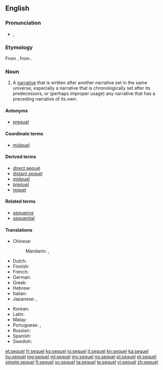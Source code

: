 ==English==

===Pronunciation===
* {{IPA|/ˈsiːkwəl/}}, {{X-SAMPA|/"si:kw@l/}}

===Etymology===
From {{etyl|la}} {{term|sequela|lang=la}}, from {{term|sequi|lang=la||to follow}}.

===Noun===
{{en-noun}}

# {{narratology}} A [[narrative]] that is written after another narrative set in the same universe, especially a narrative that is chronologically set after its predecessors, or (perhaps improper usage) any narrative that has a preceding narrative of its own.

====Antonyms====
* [[prequel]]

====Coordinate terms====
* [[midquel]]

====Derived terms====
* [[direct sequel]]
* [[distant sequel]]
* [[midquel]]
* [[prequel]]
* [[requel]]

====Related terms====
* [[sequence]]
* [[sequential]]

====Translations====
{{trans-top|a narrative written after another narrative set in the same universe}}
* Chinese:
*: Mandarin: {{t|cmn|續集|sc=Hani}}, {{t|cmn|续集|tr=xùjí|sc=Hani}}
* Dutch: {{t+|nl|vervolg}}
* Finnish: {{t|fi|jatko-osa}}
* French: {{t+|fr|suite|f}}
* German: {{t+|de|Folge|f}}
* Greek: {{t+|el|συνέπεια|tr=synépeia}}
* Hebrew: {{t-|he|המשך|tr=hemsheikh}}
* Italian: {{t+|it|seguito}}
* Japanese: {{t|ja|続編|tr=ぞくへん, zokuhen|sc=Jpan}}, {{t|ja|続き|tr=つづき, tsuzuki|sc=Jpan}}
{{trans-mid}}
* Korean: {{t|ko|후편|tr=hupyeon|sc=Kore}}
* Latin: {{t|la|consequentia narrativa}}
* Malay: {{t-|ms|susulan}}
* Portuguese: {{t+|pt|sequência|f}}, {{t+|pt|continuação|f}}
* Russian: {{t|ru|продолжение|n|tr=prodolžénije|sc=Cyrl}} {{qualifier|кни́ги, фи́льма}}
* Spanish: {{t+|es|secuela}}
* Swedish: {{t-|sv|uppföljare|c}}
{{trans-bottom}}

[[et:sequel]]
[[fr:sequel]]
[[ko:sequel]]
[[io:sequel]]
[[it:sequel]]
[[kn:sequel]]
[[ka:sequel]]
[[hu:sequel]]
[[mg:sequel]]
[[ml:sequel]]
[[my:sequel]]
[[no:sequel]]
[[pl:sequel]]
[[pt:sequel]]
[[simple:sequel]]
[[fi:sequel]]
[[sv:sequel]]
[[ta:sequel]]
[[te:sequel]]
[[vi:sequel]]
[[zh:sequel]]